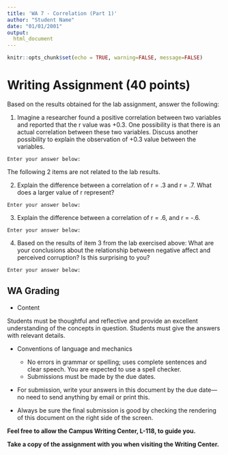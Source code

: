```yaml
---
title: 'WA 7 - Correlation (Part 1)'
author: "Student Name"
date: "01/01/2001"
output: 
  html_document
---
```


```r
knitr::opts_chunk$set(echo = TRUE, warning=FALSE, message=FALSE)
```

# Writing Assignment (40 points)

Based on the results obtained for the lab assignment, answer the following:

1. Imagine a researcher found a positive correlation between two variables and reported that the r value was +0.3. One possibility is that there is an actual correlation between these two variables. Discuss another possibility to explain the observation of +0.3 value between the variables.

`Enter your answer below:`



The following 2 items are not related to the lab results.

2. Explain the difference between a correlation of r = .3 and r = .7. What does a larger value of r represent?

`Enter your answer below:`




3. Explain the difference between a correlation of r = .6, and r = -.6.

`Enter your answer below:`


4. Based on the results of item 3 from the lab exercised above:  What are your conclusions about the relationship between negative affect and perceived corruption? Is this surprising to you?

`Enter your answer below:`





## WA Grading

* Content

Students must be thoughtful and reflective and provide an excellent understanding of the concepts in question. Students must give the answers with relevant details. 

* Conventions of language and mechanics
   + No errors in grammar or spelling; uses complete sentences and clear speech. You are expected to use a spell checker.
   + Submissions must be made by the due dates.

* For submission, write your answers in this document by the due date—no need to send anything by email or print this.

* Always be sure the final submission is good by checking the rendering of this document on the right side of the screen.


**Feel free to allow the Campus Writing Center, L-118, to guide you.**

**Take a copy of the assignment with you when visiting the Writing Center.**
